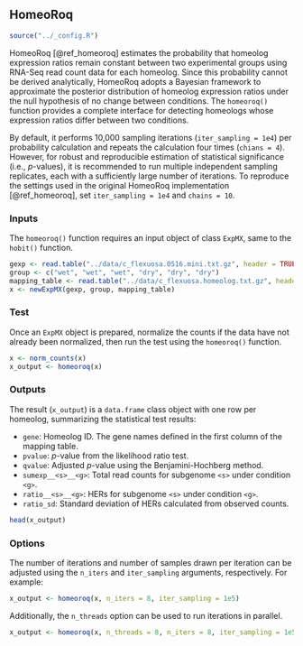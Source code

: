## HomeoRoq

```r
source("../_config.R")
```

HomeoRoq [@ref_homeoroq] estimates the probability that
homeolog expression ratios remain constant
between two experimental groups using RNA-Seq read count data for each homeolog.
Since this probability cannot be derived analytically,
HomeoRoq adopts a Bayesian framework
to approximate the posterior distribution of homeolog expression ratios
under the null hypothesis of no change between conditions.
The `homeoroq()` function provides a complete interface
for detecting homeologs whose expression ratios differ between two conditions.

By default, it performs 10,000 sampling iterations (`iter_sampling = 1e4`) per probability calculation
and repeats the calculation four times (`chians = 4`).
However, for robust and reproducible estimation of statistical significance (i.e., *p*-values),
it is recommended to run multiple independent sampling replicates,
each with a sufficiently large number of iterations.
To reproduce the settings used in the original HomeoRoq implementation [@ref_homeoroq],
set `iter_sampling = 1e4` and `chains = 10`.


### Inputs

The `homeoroq()` function requires an input object of class `ExpMX`,
same to the `hobit()` function.


```r
gexp <- read.table("../data/c_flexuosa.0516.mini.txt.gz", header = TRUE, sep = "\t", row.names = 1)
group <- c("wet", "wet", "wet", "dry", "dry", "dry")
mapping_table <- read.table("../data/c_flexuosa.homeolog.txt.gz", header = TRUE, sep = "\t")
x <- newExpMX(gexp, group, mapping_table)
```

### Test

Once an `ExpMX` object is prepared,
normalize the counts if the data have not already been normalized,
then run the test using the `homeoroq()` function.

```r
x <- norm_counts(x)
x_output <- homeoroq(x)
```


### Outputs

The result (`x_output`) is a `data.frame` class object with one row per homeolog,
summarizing the statistical test results:


- `gene`: Homeolog ID. The gene names defined in the first column of the mapping table.
- `pvalue`: *p*-value from the likelihood ratio test.
- `qvalue`: Adjusted *p*-value using the Benjamini-Hochberg method.
- `sumexp__<s>__<g>`: Total read counts for subgenome `<s>` under condition `<g>`.
- `ratio__<s>__<g>`: HERs for subgenome `<s>` under condition `<g>`.
- `ratio_sd`: Standard deviation of HERs calculated from observed counts.


```r
head(x_output)
```


### Options

The number of iterations and number of samples drawn per iteration can be
adjusted using the `n_iters` and `iter_sampling` arguments, respectively.
For example:

```r
x_output <- homeoroq(x, n_iters = 8, iter_sampling = 1e5)
```

Additionally, the `n_threads` option can be used to run iterations in parallel.

```r
x_output <- homeoroq(x, n_threads = 8, n_iters = 8, iter_sampling = 1e5)
```




